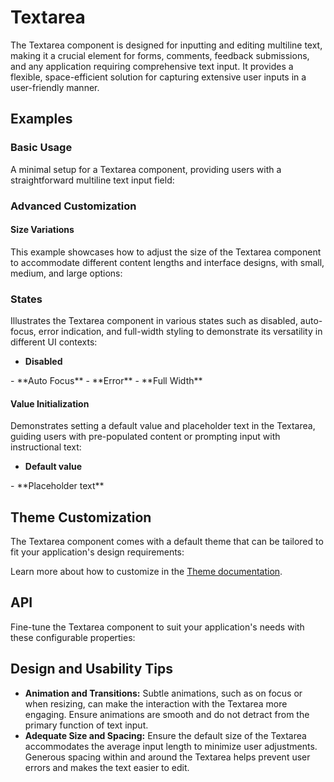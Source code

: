 
<Meta of={TextareaStories} />

# Textarea
The Textarea component is designed for inputting and editing multiline text, making it a crucial element for forms, comments, feedback submissions, and any application requiring comprehensive text input.
It provides a flexible, space-efficient solution for capturing extensive user inputs in a user-friendly manner.

## Examples
### Basic Usage
A minimal setup for a Textarea component, providing users with a straightforward multiline text input field:
<Canvas sourceState="shown" of={TextareaStories.Basic} />
### Advanced Customization
#### Size Variations
This example showcases how to adjust the size of the Textarea component to accommodate different content lengths and interface designs, with small, medium, and large options:
<Canvas of={TextareaStories.Sizes} />
### States
Illustrates the Textarea component in various states such as disabled, auto-focus, error indication, and full-width styling to demonstrate its versatility in different UI contexts:
- **Disabled**
<Canvas of={TextareaStories.Disabled} />
- **Auto Focus**
<Canvas of={TextareaStories.AutoFocus} />
- **Error**
<Canvas of={TextareaStories.Error} />
- **Full Width**
<Canvas of={TextareaStories.FullWidth} />

#### Value Initialization
Demonstrates setting a default value and placeholder text in the Textarea, guiding users with pre-populated content or prompting input with instructional text:
- **Default value**
<Canvas of={TextareaStories.DefaultValue} />
- **Placeholder text**
<Canvas of={TextareaStories.Placeholder} />

## Theme Customization
The Textarea component comes with a default theme that can be tailored to fit your application's design requirements:

<ThemeRender theme={textareaTheme} />

Learn more about how to customize in the [Theme documentation](/theme/getting-started).

## API
Fine-tune the Textarea component to suit your application's needs with these configurable properties:
<PropsTable name="Textarea" />

## Design and Usability Tips

- **Animation and Transitions:** Subtle animations, such as on focus or when resizing, can make the interaction with the Textarea more engaging. Ensure animations are smooth and do not detract from the primary function of text input.
- **Adequate Size and Spacing:** Ensure the default size of the Textarea accommodates the average input length to minimize user adjustments. Generous spacing within and around the Textarea helps prevent user errors and makes the text easier to edit.
